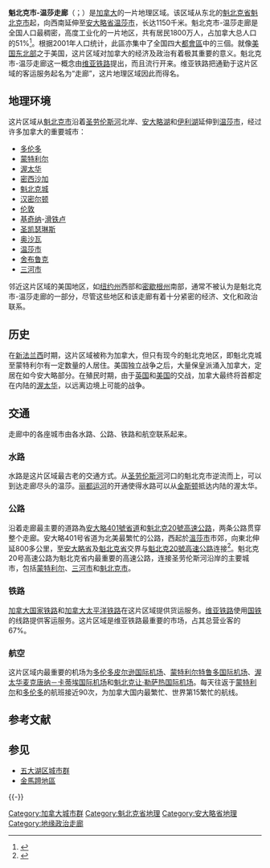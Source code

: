 {{noteTA
|G1 = 地名
|1 = zh-hans:汉密尔顿; zh-hk:咸美頓; zh-tw:哈密爾頓;
|2 = zh-hans:魁北克市; zh-hk:魁北克城; zh-tw:魁北克城;
|3 = zh-hans:基奇纳; zh-hk:基秦拿; zh-tw:基奇納;
|4 = zh-hans:圣凯瑟琳斯;zh-hk:聖嘉芙蓮斯; zh-tw:聖凱瑟琳斯;
|5 = zh-hans:奥沙瓦; zh-hk:奧沙華; zh-tw:奧沙華;
}}
{{Infobox settlement
<!--See Template:Infobox Settlement for additional fields that may be available-->
<!--See the Table at Infobox Settlement for all fields and descriptions of usage-->
<!-- Basic info  ---------------->
|official_name          = 魁北克市-温莎走廊
|nickname               = 
|settlement_type        = 地區
<!-- images and maps  ----------->
|image_map              = Quebec-Windsor Corridor.svg
|mapsize                = 300px
|map_caption            = 

<!-- Location ------------------>
|subdivision_type       = 国家
|subdivision_name       = {{Flagicon|Canada}} [[加拿大|加拿大]] 
|subdivision_type1      = [[加拿大行政区划|省]]
|subdivision_name1      = {{Flagicon|Ontario}} [[安大略|安大略]]、{{Flagicon|Quebec}} [[魁北克|魁北克]] 

<!-- Area    --------------------->
|unit_pref                = <!--Enter: Imperial, if Imperial (metric) is desired-->
|area_footnotes           =
|area_total_km2           = 
|area_total_sq_mi         = 
|area_blank1_title        = 
|area_blank1_km2          = 
|area_blank1_sq_mi        =
|area_blank2_title        = 
|area_blank2_km2          = 
|area_blank2_sq_mi        = 
<!-- Population   ----------------------->
|population_as_of               = [[加拿大2006年人口统计|加拿大2006年人口统计]]
|population_footnotes           =
|population_note                =
|population_total               = 18,000,000
|population_density_km2         = 

<!-- General information  --------------->
|timezone               = [[北美东部时区|EST]]
|utc_offset             = −5
|timezone_DST           = EDT
|utc_offset_DST         = -4
<!-- Area/postal codes & others -------->
|postal_code_type       = 郵區編碼前綴
|postal_code            = [[List_of_G_Postal_Codes_of_Canada|G]]、[[List_of_H_Postal_Codes_of_Canada|H]]、[[List_of_J_Postal_Codes_of_Canada|J]]、[[List_of_K_Postal_Codes_of_Canada|K]]、[[List_of_L_Postal_Codes_of_Canada|L]]、[[List_of_M_Postal_Codes_of_Canada|M]]、[[List_of_N_Postal_Codes_of_Canada|N]]
|area_code              = [[Area_codes_519_and_226|226]]、[[Area_codes_905_and_289|289]]、[[Area_codes_613_and_343|343]]、[[Area_codes_416_and_647|416]]<br />[[Area_codes_418_and_581|418]]、[[Area_codes_514_and_438|438]]、[[Area_codes_450_and_579|450]]、[[Area_codes_514_and_438|514]]<br />[[Area_codes_519_and_226|519]]、[[Area_codes_450_and_579|579]]、[[Area_codes_418_and_581|581]]、[[Area_codes_613_and_343|613]]<br />[[Area_codes_416_and_647|647]]、[[Area_code_705|705]]、[[Area_code_819|819]]、[[Area_codes_905_and_289|905]]
}}

'''魁北克市-温莎走廊'''（{{lang-en|Quebec City–Windsor Corridor}}；{{lang-fr|Corridor Québec-Windsor}}）是[[加拿大|加拿大]]的一片地理区域。该区域从东北的[[魁北克省|魁北克省]][[魁北克市|魁北克市]]起，向西南延伸至[[安大略省|安大略省]][[温莎市|温莎市]]，长达1150千米。魁北克市-温莎走廊是全国人口最稠密，高度工业化的一片地区，共有居民1800万人，占加拿大总人口的51%<ref>{{cite web |url = http://www12.statcan.ca/census-recensement/2006/as-sa/index-eng.cfm |title = 2006 Census analysis series |publisher = 2.statcan.ca |date = 2009-10-13 |accessdate = 2009-11-20 |archive-date = 2017-12-11 |archive-url = https://web.archive.org/web/20171211155745/http://www12.statcan.ca/census-recensement/2006/as-sa/index-eng.cfm |dead-url = no }}</ref>。根据2001年人口统计，此區亦集中了全国四大[[按人口排列的加拿大大都會區列表|都會區]]中的三個。就像[[美国东北部|美国东北部]]之于美国，这片区域对加拿大的经济及政治有着极其重要的意义。魁北克市-温莎走廊这一概念由[[维亚铁路|维亚铁路]]提出，而且流行开来。维亚铁路把通勤于这片区域的客运服务起名为“走廊”，这片地理区域因此而得名。

== 地理环境 ==
这片区域从[[魁北克市|魁北克市]]沿着[[圣劳伦斯河|圣劳伦斯河]]北岸、[[安大略湖|安大略湖]]和[[伊利湖|伊利湖]]延伸到[[温莎市|温莎市]]，经过许多加拿大的重要城市：
*[[多伦多|多伦多]]
*[[蒙特利尔|蒙特利尔]]
*[[渥太华|渥太华]]
*[[密西沙加|密西沙加]]
*[[魁北克城|魁北克城]]
*[[汉密尔顿_(加拿大)|汉密尔顿]]
*[[伦敦_(加拿大)|伦敦]]
*[[基奇纳|基奇纳]]-[[滑铁卢_(安大略省)|滑铁卢]]
*[[圣凯瑟琳|圣凯瑟琳斯]]
*[[奥沙瓦|奥沙瓦]]
*[[温莎市|温莎市]]
*[[舍布鲁克|舍布鲁克]]
*[[三河市_(加拿大)|三河市]]

邻近这片区域的美国地区，如[[纽约州|纽约州]]西部和[[密歇根州|密歇根州]]南部，通常不被认为是魁北克市-温莎走廊的一部分，尽管这些地区和该走廊有着十分紧密的经济、文化和政治联系。

== 历史 ==
在[[新法兰西|新法兰西]]时期，这片区域被称为加拿大，但只有现今的魁北克地区，即魁北克城至蒙特利尔有一定数量的人居住。美国独立战争之后，大量保皇派涌入加拿大，定居在如今安大略部分。在殖民时期，由于[[英国|英国]]和[[美国|美国]]的交战，加拿大最终将首都定在内陆的[[渥太华|渥太华]]，以远离边境上可能的战争。

== 交通 ==
走廊中的各座城市由各水路、公路、铁路和航空联系起来。

=== 水路 ===
水路是这片区域最古老的交通方式。从[[圣劳伦斯河|圣劳伦斯河]]河口的魁北克市逆流而上，可以到达走廊尽头的温莎。[[丽都运河|丽都运河]]的开通使得水路可以从[[金斯顿|金斯顿]]抵达内陆的渥太华。

=== 公路 ===
沿着走廊最主要的道路為[[安大略401號省道|安大略401號省道]]和[[魁北克20號高速公路|魁北克20號高速公路]]，两条公路贯穿整个走廊。安大略401号省道为北美最繁忙的公路，西起於[[溫莎市|溫莎市]]市郊，向東北伸延800多公里，至[[安大略省|安大略省]]及[[魁北克省|魁北克省]]交界与[[魁北克20號高速公路|魁北克20號高速公路]]连接<ref>{{cite web |url = http://alphabet-city.org/issues/fuel/articles/the-post-carbon-highway |title = The Post-Carbon Highway |publisher = Alphabet City |date =  |accessdate = 2012-12-13 |deadurl = yes |archiveurl = https://web.archive.org/web/20100705130628/http://alphabet-city.org/issues/fuel/articles/the-post-carbon-highway |archivedate = 2010-07-05 }}</ref>。魁北克20号高速公路为魁北克省内最重要的高速公路，连接圣劳伦斯河沿岸的主要城市，包括[[蒙特利尔|蒙特利尔]]、[[三河市_(加拿大)|三河市]]和[[魁北克市|魁北克市]]。

=== 铁路 ===
[[加拿大国家铁路|加拿大国家铁路]]和[[加拿大太平洋铁路|加拿大太平洋铁路]]在这片区域提供货运服务。[[维亚铁路|维亚铁路]]使用[[加拿大国家铁路|国铁]]的线路提供客运服务。这片区域是维亚铁路最重要的市场，占其总营业客的67%。

=== 航空 ===
这片区域内最重要的机场为[[多伦多皮尔逊国际机场|多伦多皮尔逊国际机场]]、[[蒙特利尔特鲁多国际机场|蒙特利尔特鲁多国际机场]]、[[渥太华麦克唐纳－卡蒂埃国际机场|渥太华麦克唐纳－卡蒂埃国际机场]]和[[魁北克让·勒萨热国际机场|魁北克让·勒萨热国际机场]]。每天往返于[[蒙特利尔|蒙特利尔]]和[[多伦多|多伦多]]的航班接近90次，为加拿大国内最繁忙、世界第15繁忙的航线。

== 参考文献 ==
{{Reflist|2}}

== 参见 ==
* [[五大湖区城市群|五大湖区城市群]]
* [[金馬蹄地區|金馬蹄地區]]

{{-}}
{{加拿大主題 |state = collapsed}}
{{Greatlakes |state = collapsed}}

{{DEFAULTSORT:Quebec City-Windsor Corridor}}
[[Category:加拿大城市群|Category:加拿大城市群]]
[[Category:魁北克省地理|Category:魁北克省地理]]
[[Category:安大略省地理|Category:安大略省地理]]
[[Category:地缘政治走廊|Category:地缘政治走廊]]